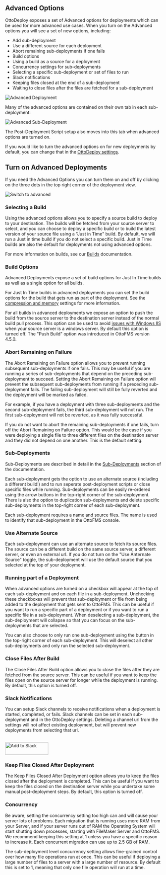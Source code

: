
## Advanced Options

OttoDeploy exposes a set of Advanced options for deployments which can be used for more advanced use cases. When you turn on the Advanced options you will see a set of new options, including:

- Add sub-deployment
- Use a different source for each deployment
- Abort remaining sub-deployments if one fails
- Build options
- Using a build as a source for a deployment
- Concurrency settings for sub-deployments
- Selecting a specific sub-deployment or set of files to run
- Slack notifications
- Keeping files closed at the end of a sub-deployment
- Waiting to close files after the files are fetched for a sub-deployment

![Advanced Deployment](/img/ottodeploy/advanced-dep.png)

Many of the advanced options are contained on their own tab in each sub-deployment:

![Advanced Sub-Deployment](/img/ottodeploy/advanced-options-tab.png)

The Post-Deployment Script setup also moves into this tab when advanced options are turned on.

If you would like to turn the advanced options on for new deployments by default, you can change that in the [OttoDeploy settings](/ottodeploy-features/settings).

## Turn on Advanced Deployments

If you need the Advanced Options you can turn them on and off by clicking on the three dots in the top right corner of the deployment view.

![Switch to advanced](/img/ottodeploy/switch-to-adv.png)

### Selecting a Build

Using the advanced options allows you to specify a source build to deploy to your destination. The builds will be fetched from your source server to select, and you can choose to deploy a specific build or to build the latest version of your source file using a "Just in Time" build. By default, we will run a Just in time build if you do not select a specific build. Just in Time builds are also the default for deployments not using advanced options.

For more information on builds, see our [Builds](/concepts/builds) documentation.

### Build Options

Advanced Deployments expose a set of build options for Just In Time builds as well as a single option for all builds.

For Just In Time builds in advanced deployments you can set the build options for the build that gets run as part of the deployment. See the [compression and memory](/ottodeploy-features/builds#compression-level) settings for more information.

For all builds in advanced deployments we expose an option to push the build from the source server to the destination server instead of the normal build pull process. This option can be used to avoid [issues with Windows IIS](/large-files-windows) when your source server is a windows server. By default this option is turned off. The "Push Build" option was introduced in OttoFMS version 4.5.0.

### Abort Remaining on Failure

The Abort Remaining on Failure option allows you to prevent running subsequent sub-deployments if one fails. This may be useful if you are running a series of sub-deployments that depend on the preceding sub-deployment to succeed. Setting the Abort Remaining on Failure option will prevent the subsequent sub-deployments from running if a preceding sub-deployment fails. The failing sub-deployment will still be fully reverted and the deployment will be marked as failed.

For example, if you have a deployment with three sub-deployments and the second sub-deployment fails, the third sub-deployment will not run. The first sub-deployment will not be reverted, as it was fully successful.

If you do not want to abort the remaining sub-deployments if one fails, turn off the Abort Remaining on Failure option. This would be the case if you were deploying a single file to three different files on the destination server and they did not depend on one another. This is the default setting.

### Sub-Deployments

Sub-Deployments are described in detail in the [Sub-Deployments](/concepts/deployments#sub-deployments) section of the documentation.

Each sub-deployment gets the option to use an alternate source (including a different build!) and to run seperate post-deployment scripts or close specific files while running. Sub-deployments can be easily re-ordered using the arrow buttons in the top-right corner of the sub-deployment. There is also the option to duplication sub-deployments and delete specific sub-deployments in the top-right corner of each sub-deployment.

Each sub-deployment requires a name and source files. The name is used to identify that sub-deployment in the OttoFMS console.

### Use Alternate Source

Each sub-deployment can use an alternate source to fetch its source files. The source can be a different build on the same source server, a different server, or even an external url. If you do not turn on the "Use Anternate Source" toggle, the sub-deployment will use the default source that you selected at the top of your deployment.

### Running part of a Deployment

When advanced options are turned on a checkbox will appear at the top of each sub-deployment and on each file in a sub-deployment. Unchecking these checkboxes will prevent that sub-deployment or file from being added to the deployment that gets sent to OttoFMS. This can be useful if you want to run a specific part of a deployment or if you want to run a specific file in a sub-deployment. When deselecting a sub-deployment, the sub-deployment will collapse so that you can focus on the sub-deployments that are selected.

You can also choose to only run one sub-deployment using the button in the top-right corner of each sub-deployment. This will deselect all other sub-deployments and only run the selected sub-deployment.

### Close Files After Build

The Close Files After Build option allows you to close the files after they are fetched from the source server. This can be useful if you want to keep the files open on the source server for longer while the deployment is running. By default, this option is turned off.

### Slack Notifications

You can setup Slack channels to receive notifications when a deployment is started, completed, or fails. Slack channels can be set in each sub-deployment and in the OttoDeploy settings. Deleting a channel url from the settings will not affect existing deployment, but will prevent new deployments from selecting that url.

<br />
<a href="https://slack.com/oauth/v2/authorize?client_id=9720328660.6839689854469&scope=incoming-webhook&user_scope=">
  <img
    alt="Add to Slack"
    height="40"
    width="139"
    src="https://platform.slack-edge.com/img/add_to_slack.png"
    srcSet="https://platform.slack-edge.com/img/add_to_slack.png 1x, https://platform.slack-edge.com/img/add_to_slack@2x.png 2x"
  />
</a>

### Keep Files Closed After Deployment

The Keep Files Closed After Deployment option allows you to keep the files closed after the deployment is completed. This can be useful if you want to keep the files closed on the destination server while you undertake some manual post-deployment steps. By default, this option is turned off.

### Concurrency

<Callout type="warning">
  Be aware, setting the concurrency setting too high can and will cause your
  server lots of problems. Each migration that is running uses more RAM from
  your Server, and if your server runs out of RAM the Operating System will
  start shutting down processes, starting with FileMaker Server and OttoFMS. We
  recommend keeping this setting at 1 unless you have a specific reason to
  increase it. Each concurrent migration can use up to 2.5 GB of RAM.
</Callout>

The sub-deployment level concurrency setting allows fine-grained control over how many file operations run at once. This can be useful if deploying a large number of files to a server with a large number of resource. By default this is set to 1, meaning that only one file operation will run at a time.
